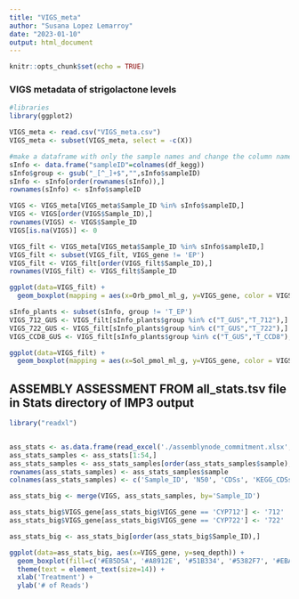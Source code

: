 ```yaml
---
title: "VIGS_meta"
author: "Susana Lopez Lemarroy"
date: "2023-01-10"
output: html_document
---
```


```r
knitr::opts_chunk$set(echo = TRUE)
```

### VIGS metadata of strigolactone levels

```r
#libraries
library(ggplot2)
```


```r
VIGS_meta <- read.csv("VIGS_meta.csv")
VIGS_meta <- subset(VIGS_meta, select = -c(X))
```

```r
#make a dataframe with only the sample names and change the column name to Sample 
sInfo <- data.frame("sampleID"=colnames(df_kegg))
sInfo$group <- gsub("_[^_]+$","",sInfo$sampleID)
sInfo <- sInfo[order(rownames(sInfo)),]
rownames(sInfo) <- sInfo$sampleID
```


```r
VIGS <- VIGS_meta[VIGS_meta$Sample_ID %in% sInfo$sampleID,]
VIGS <- VIGS[order(VIGS$Sample_ID),]
rownames(VIGS) <- VIGS$Sample_ID
VIGS[is.na(VIGS)] <- 0

VIGS_filt <- VIGS_meta[VIGS_meta$Sample_ID %in% sInfo$sampleID,]
VIGS_filt <- subset(VIGS_filt, VIGS_gene != 'EP')
VIGS_filt <- VIGS_filt[order(VIGS_filt$Sample_ID),]
rownames(VIGS_filt) <- VIGS_filt$Sample_ID
```


```r
ggplot(data=VIGS_filt) + 
  geom_boxplot(mapping = aes(x=Orb_pmol_ml_g, y=VIGS_gene, color = VIGS_gene))
```


```r
sInfo_plants <- subset(sInfo, group != 'T_EP')
VIGS_712_GUS <- VIGS_filt[sInfo_plants$group %in% c("T_GUS","T_712"),]
VIGS_722_GUS <- VIGS_filt[sInfo_plants$group %in% c("T_GUS","T_722"),]
VIGS_CCD8_GUS <- VIGS_filt[sInfo_plants$group %in% c("T_GUS","T_CCD8"),]

```


```r
ggplot(data=VIGS_filt) + 
  geom_boxplot(mapping = aes(x=Sol_pmol_ml_g, y=VIGS_gene, color = VIGS_gene))
```




## ASSEMBLY ASSESSMENT FROM all_stats.tsv file in Stats directory of IMP3 output 

```r
library("readxl")


ass_stats <- as.data.frame(read_excel('./assemblynode_commitment.xlsx', sheet='Sheet2'))
ass_stats_samples <- ass_stats[1:54,]
ass_stats_samples <- ass_stats_samples[order(ass_stats_samples$sample),]
rownames(ass_stats_samples) <- ass_stats_samples$sample
colnames(ass_stats_samples) <- c('Sample_ID', 'N50', 'CDSs', 'KEGG_CDSs', 'seq_depth', 'dbCAN_CDSs')

ass_stats_big <- merge(VIGS, ass_stats_samples, by='Sample_ID')

ass_stats_big$VIGS_gene[ass_stats_big$VIGS_gene == 'CYP712'] <- '712'
ass_stats_big$VIGS_gene[ass_stats_big$VIGS_gene == 'CYP722'] <- '722'

ass_stats_big <- ass_stats_big[order(ass_stats_big$Sample_ID),]

```

```r


ggplot(data=ass_stats_big, aes(x=VIGS_gene, y=seq_depth)) +
  geom_boxplot(fill=c('#EB5D5A', '#A8912E', '#51B334', '#5382F7', '#EBAA36', '#EA3BDC'), show.legend = FALSE) +
  theme(text = element_text(size=14)) +
  xlab('Treatment') +
  ylab('# of Reads')
```


